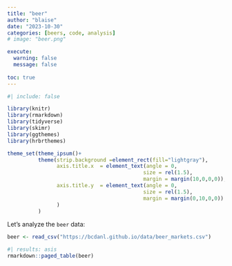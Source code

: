 ```yaml
---
title: "beer"
author: "blaise"
date: "2023-10-30"
categories: [beers, code, analysis]
# image: "beer.png"

execute: 
  warning: false
  message: false
  
toc: true
---
```

```r
#| include: false

library(knitr)
library(rmarkdown)
library(tidyverse)
library(skimr)
library(ggthemes)
library(hrbrthemes)

theme_set(theme_ipsum()+
          theme(strip.background =element_rect(fill="lightgray"),
                axis.title.x  = element_text(angle = 0,
                                            size = rel(1.5),
                                            margin = margin(10,0,0,0)),
                axis.title.y  = element_text(angle = 0,
                                            size = rel(1.5),
                                            margin = margin(0,10,0,0))
                )
          )
```

Let's analyze the `beer` data:

```r
beer <- read_csv("https://bcdanl.github.io/data/beer_markets.csv")
```


```r
#| results: asis
rmarkdown::paged_table(beer) 
```


